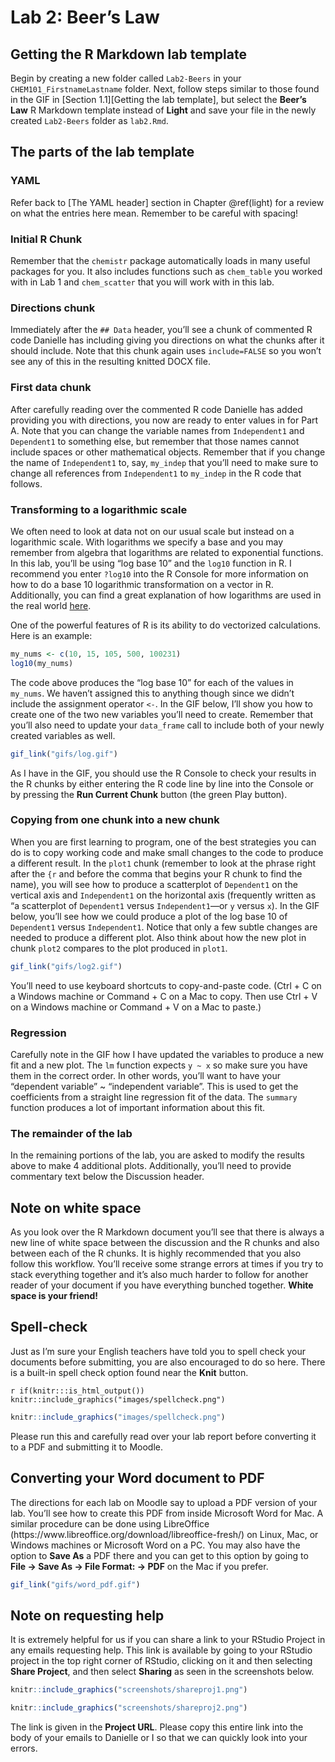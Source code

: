 # Lab 2: Beer's Law {#beers}

## Getting the R Markdown lab template

Begin by creating a new folder called `Lab2-Beers` in your `CHEM101_FirstnameLastname` folder. Next, follow steps similar to those found in the GIF in [Section 1.1][Getting the lab template], but select the **Beer's Law** R Markdown template instead of **Light** and save your file in the newly created `Lab2-Beers` folder as `lab2.Rmd`.

## The parts of the lab template

### YAML

Refer back to [The YAML header] section in Chapter \@ref(light) for a review on what the entries here mean.  Remember to be careful with spacing!

### Initial R Chunk

Remember that the `chemistr` package automatically loads in many useful packages for you.  It also includes functions such as `chem_table` you worked with in Lab 1 and `chem_scatter` that you will work with in this lab.

### Directions chunk

Immediately after the `## Data` header, you'll see a chunk of commented R code Danielle has including giving you directions on what the chunks after it should include.  Note that this chunk again uses `include=FALSE` so you won't see any of this in the resulting knitted DOCX file.

### First data chunk

After carefully reading over the commented R code Danielle has added providing you with directions, you now are ready to enter values in for Part A.  Note that you can change the variable names from `Independent1` and `Dependent1` to something else, but remember that those names cannot include spaces or other mathematical objects.  Remember that if you change the name of `Independent1` to, say, `my_indep` that you'll need to make sure to change all references from `Independent1` to `my_indep` in the R code that follows.

### Transforming to a logarithmic scale

We often need to look at data not on our usual scale but instead on a logarithmic scale.  With logarithms we specify a base and you may remember from algebra that logarithms are related to exponential functions.  In this lab, you'll be using "log base 10" and the `log10` function in R.  I recommend you enter `?log10` into the R Console for more information on how to do a base 10 logarithmic transformation on a vector in R.  Additionally, you can find a great explanation of how logarithms are used in the real world [here](https://betterexplained.com/articles/using-logs-in-the-real-world/).

One of the powerful features of R is its ability to do vectorized calculations.  Here is an example:

```r
my_nums <- c(10, 15, 105, 500, 100231)
log10(my_nums)
```

The code above produces the "log base 10" for each of the values in `my_nums`.  We haven't assigned this to anything though since we didn't include the assignment operator `<-`.  In the GIF below, I'll show you how to create one of the two new variables you'll need to create.  Remember that you'll also need to update your `data_frame` call to include both of your newly created variables as well.

```r
gif_link("gifs/log.gif")
```

As I have in the GIF, you should use the R Console to check your results in the R chunks by either entering the R code line by line into the Console or by pressing the **Run Current Chunk** button (the green Play button).

### Copying from one chunk into a new chunk

When you are first learning to program, one of the best strategies you can do is to copy working code and make small changes to the code to produce a different result.  In the `plot1` chunk (remember to look at the phrase right after the `{r` and before the comma that begins your R chunk to find the name), you will see how to produce a scatterplot of `Dependent1` on the vertical axis and `Independent1` on the horizontal axis (frequently written as "a scatterplot of `Dependent1` versus `Independent1`---or `y` versus `x`).  In the GIF below, you'll see how we could produce a plot of the log base 10 of `Dependent1` versus `Independent1`.  Notice that only a few subtle changes are needed to produce a different plot.  Also think about how the new plot in chunk `plot2` compares to the plot produced in `plot1`.

```r
gif_link("gifs/log2.gif")
```

You'll need to use keyboard shortcuts to copy-and-paste code.  (Ctrl + C on a Windows machine or Command + C on a Mac to copy.  Then use Ctrl + V on a Windows machine or Command + V on a Mac to paste.)

### Regression

Carefully note in the GIF how I have updated the variables to produce a new fit and a new plot.  The `lm` function expects `y ~ x` so make sure you have them in the correct order.  In other words, you'll want to have your "dependent variable" ~ "independent variable". This is used to get the coefficients from a straight line regression fit of the data.  The `summary` function produces a lot of important information about this fit.

### The remainder of the lab

In the remaining portions of the lab, you are asked to modify the results above to make 4 additional plots.  Additionally, you'll need to provide commentary text below the Discussion header.

## Note on white space

As you look over the R Markdown document you'll see that there is always a new line of white space between the discussion and the R chunks and also between each of the R chunks.  It is highly recommended that you also follow this workflow.  You'll receive some strange errors at times if you try to stack everything together and it's also much harder to follow for another reader of your document if you have everything bunched together.  **White space is your friend!**

## Spell-check

Just as I'm sure your English teachers have told you to spell check your documents before submitting, you are also encouraged to do so here.  There is a built-in spell check option found near the **Knit** button.  

`r if(knitr:::is_html_output()) knitr::include_graphics("images/spellcheck.png")`

```r
knitr::include_graphics("images/spellcheck.png")
```

Please run this and carefully read over your lab report before converting it to a PDF and submitting it to Moodle.

## Converting your Word document to PDF

The directions for each lab on Moodle say to upload a PDF version of your lab.  You'll see how to create this PDF from inside Microsoft Word for Mac.  A similar procedure can be done using LibreOffice (https://www.libreoffice.org/download/libreoffice-fresh/) on Linux, Mac, or Windows machines or Microsoft Word on a PC.  You may also have the option to **Save As** a PDF there and you can get to this option by going to **File -> Save As -> File Format: -> PDF** on the Mac if you prefer.

```r
gif_link("gifs/word_pdf.gif")
```

## Note on requesting help

It is extremely helpful for us if you can share a link to your RStudio Project in any emails requesting help.  This link is available by going to your RStudio project in the top right corner of RStudio, clicking on it and then selecting **Share Project**, and then select **Sharing** as seen in the screenshots below.

```r
knitr::include_graphics("screenshots/shareproj1.png")
```

```r
knitr::include_graphics("screenshots/shareproj2.png")
```

The link is given in the **Project URL**.  Please copy this entire link into the body of your emails to Danielle or I so that we can quickly look into your errors.

